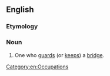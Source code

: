 ==English==

===Etymology===
{{compound|en|bridge|keeper}}

===Noun===
{{en-noun}}

# One who [[guard]]s (or [[keep]]s) a [[bridge]].

[[Category:en:Occupations]]